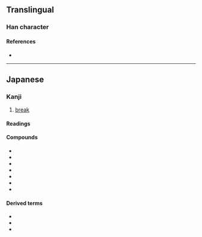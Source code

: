 {{character info/new}}
{{also|壞}}
==Translingual==
{{Han simplified forms|壞|壊|坏}}

===Han character===
{{Han char|rn=32|rad=土|as=13|sn=16|four=|canj=GJWV|ids=⿰土⿳十罒衣}}

====References====
* {{Han ref|kx=0240.301|dkj=05541|dj=0480.180|hdz=10491.031|uh=58CA|ud=22730}}

----

==Japanese==
{{ja-kanji forms|壊|壞}}

===Kanji===
{{ja-kanji|grade=c|rs=土13|kyu=壞}}

# [[break]]

====Readings====
{{ja-readings
|goon=え<ゑ
|kanon=かい<くわい
|kun=こわ-す, こわ-れる, やぶ-る
|nanori=つち
}}

====Compounds====
{{der-top}}
* {{ja-r|壊疽|えそ}}
* {{ja-r|壊%滅|かい%めつ}}
* {{ja-r|壊%乱|かい%らん}}
* {{ja-r|決%壊|けっ%かい}}
* {{ja-r|全%壊|ぜん%かい}}
* {{ja-r|倒%壊|とう%かい}}
* {{ja-r|崩%壊|ほう%かい}}
{{der-bottom}}

====Derived terms====
* {{ja-r|壊れる|こわれる}}
* {{ja-r|壊す|こわす}}
* {{ja-r|打ち壊す|ぶちこわす}}